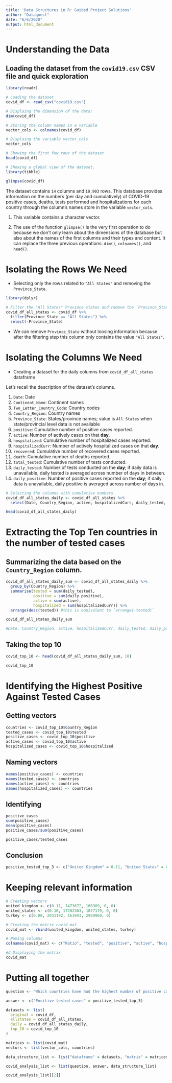 ```yaml
---
title: 'Data Structures in R: Guided Project Solutions'
author: "Dataquest"
date: "6/6/2020"
output: html_document
---
```



# Understanding the Data
## Loading the dataset from the `covid19.csv` CSV file and quick exploration
```r
library(readr)

# Loading the dataset
covid_df <- read_csv("covid19.csv")
```

```r
# Displaing the dimension of the data: 
dim(covid_df)

# Storing the column names in a variable
vector_cols <- colnames(covid_df)

# Displaing the variable vector_cols
vector_cols

# Showing the first few rows of the dataset
head(covid_df)

# Showing a global view of the dataset.
library(tibble)

glimpse(covid_df)

```

The dataset contains `14` columns and `10,903` rows. This database provides information on the numbers (per day and cumulatively) of COVID-19 positive cases, deaths, tests performed and hospitalizations for each country through the column's names store in the variable `vector_cols`. 

1. This variable contains a character vector.

2. The use of the function `glimpse()` is the very first operation to do because we don't only learn about the dimensions of the database but also about the names of the first columns and their types and content. It can replace the three previous operations: `dim()`, `colnames()`, and `head()`.

# Isolating the Rows We Need
- Selecting only the rows related to `"All States"` and removing the `Province_State`.

```r
library(dplyr)

# Filter the "All States" Province states and remove the `Province_State` column
covid_df_all_states <- covid_df %>% 
  filter(Province_State == "All States") %>% 
  select(-Province_State)


```
- We can remove `Province_State` without loosing information because after the filtering step this column only contains the value `"All States"`.

# Isolating the Columns We Need
- Creating a dataset for the daily columns from `covid_df_all_states` dataframe

Let's recall the description of the dataset's columns.

1. `Date`: Date
2. `Continent_Name`: Continent names
3. `Two_Letter_Country_Code`: Country codes
4. `Country_Region`: Country names
5. `Province_State`: States/province names; value is `All States` when state/provincial level data is not available
6. `positive`: Cumulative number of positive cases reported.
7. `active`: Number of actively cases on that **day**.
8. `hospitalized`: Cumulative number of hospitalized cases reported.
9. `hospitalizedCurr`: Number of actively hospitalized cases on that **day**.
10. `recovered`: Cumulative number of recovered cases reported.
11. `death`: Cumulative number of deaths reported.
12. `total_tested`: Cumulative number of tests conducted.
13. `daily_tested`: Number of tests conducted on the **day**; if daily data is unavailable, daily tested is averaged across number of days in between.
14. `daily_positive`: Number of positive cases reported on the **day**; if daily data is unavailable, daily positive is averaged across number of days in.


```r
# Selecting the columns with cumulative numbers
covid_df_all_states_daily <- covid_df_all_states %>% 
  select(Date, Country_Region, active, hospitalizedCurr, daily_tested, daily_positive)

head(covid_df_all_states_daily)
```


# Extracting the Top Ten countries in the number of tested cases

## Summarizing the data based on the `Country_Region` column.
```r
covid_df_all_states_daily_sum <- covid_df_all_states_daily %>% 
  group_by(Country_Region) %>% 
  summarise(tested = sum(daily_tested), 
            positive = sum(daily_positive),
            active = sum(active),
            hospitalized = sum(hospitalizedCurr)) %>% 
  arrange(desc(tested)) #this is equivalent to `arrange(-tested)`

covid_df_all_states_daily_sum

#Date, Country_Region, active, hospitalizedCurr, daily_tested, daily_positive
```

## Taking the top 10 
```r
covid_top_10 <- head(covid_df_all_states_daily_sum, 10)

covid_top_10
```


# Identifying the Highest Positive Against Tested Cases

## Getting vectors
```r
countries <- covid_top_10$Country_Region
tested_cases <- covid_top_10$tested
positive_cases <- covid_top_10$positive
active_cases <- covid_top_10$active
hospitalized_cases <- covid_top_10$hospitalized
```

## Naming vectors
```r
names(positive_cases) <- countries
names(tested_cases) <- countries
names(active_cases) <- countries
names(hospitalized_cases) <- countries
```

## Identifying 
```r

positive_cases
sum(positive_cases)
mean(positive_cases)
positive_cases/sum(positive_cases)
```

```r
positive_cases/tested_cases
```

## Conclusion
```r
positive_tested_top_3 <- c("United Kingdom" = 0.11, "United States" = 0.10, "Turkey" = 0.08)
```


# Keeping relevant information

```r
# Creating vectors
united_kingdom <- c(0.11, 1473672, 166909, 0, 0)
united_states <- c(0.10, 17282363, 1877179, 0, 0)
turkey <- c(0.08, 2031192, 163941, 2980960, 0)

# Creating the matrix covid_mat
covid_mat <- rbind(united_kingdom, united_states, turkey)

# Naming columns
colnames(covid_mat) <- c("Ratio", "tested", "positive", "active", "hospitalized")

#d Displaying the matrix
covid_mat
```

# Putting all together
```r

question <- "Which countries have had the highest number of positive cases against the number of tests?"

answer <- c("Positive tested cases" = positive_tested_top_3)

datasets <- list(
  original = covid_df,
  allstates = covid_df_all_states,
  daily = covid_df_all_states_daily,
  top_10 = covid_top_10
)

matrices <- list(covid_mat)
vectors <- list(vector_cols, countries)

data_structure_list <- list("dataframe" = datasets, "matrix" = matrices, "vector" = vectors)

covid_analysis_list <- list(question, answer, data_structure_list)

covid_analysis_list[[2]]
```

